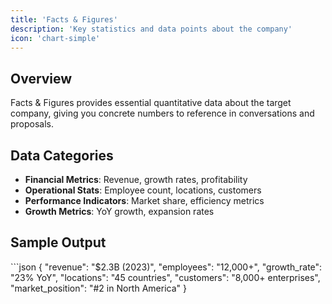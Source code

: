 ```yaml
---
title: 'Facts & Figures'
description: 'Key statistics and data points about the company'
icon: 'chart-simple'
---
```


## Overview

Facts & Figures provides essential quantitative data about the target company, giving you concrete numbers to reference in conversations and proposals.

## Data Categories

- **Financial Metrics**: Revenue, growth rates, profitability
- **Operational Stats**: Employee count, locations, customers
- **Performance Indicators**: Market share, efficiency metrics
- **Growth Metrics**: YoY growth, expansion rates

## Sample Output

<CodeBlock>
```json
{
  "revenue": "$2.3B (2023)",
  "employees": "12,000+",
  "growth_rate": "23% YoY",
  "locations": "45 countries",
  "customers": "8,000+ enterprises",
  "market_position": "#2 in North America"
}